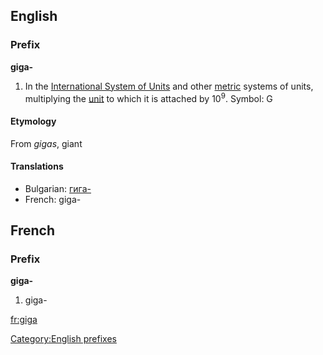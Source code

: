 ==English==
===Prefix===
[[Category:English prefixes]]
'''giga-'''

#In the [[International System of Units]] and other [[metric]] systems of units, multiplying the [[unit]] to which it is attached by 10<sup>9</sup>. Symbol: G

====Etymology====
From {{Gr.}} ''gigas'', giant

====Translations====

*Bulgarian: [[гига-]]
*French: giga-

==French==
===Prefix===
'''giga-'''

#giga-

[[fr:giga]]